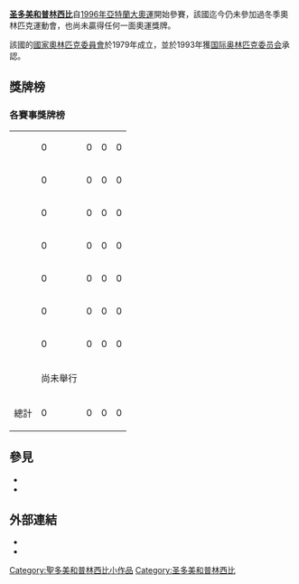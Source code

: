 {{Infobox Country Olympics|NOC=STP}}

'''[[圣多美和普林西比|圣多美和普林西比]]'''自[[1996年夏季奥林匹克运动会|1996年亞特蘭大奧運]]開始參賽，該國迄今仍未參加過冬季奧林匹克運動會，也尚未贏得任何一面奧運獎牌。

該國的[[國家奧林匹克委員會|國家奧林匹克委員會]]於1979年成立，並於1993年獲[[国际奥林匹克委员会|国际奥林匹克委员会]]承認。

==獎牌榜==
{{See also|奥林匹克运动会奖牌统计}}
=== 各賽事獎牌榜 ===
{| {{MedalTable|type=賽事}}
|-
|align=left| {{GamesName|SOG|1996}} || 0 || 0 || 0 || 0
|-
|align=left| {{GamesName|SOG|2000}} || 0 || 0 || 0 || 0
|-
|align=left| {{GamesName|SOG|2004}} || 0 || 0 || 0 || 0
|-
|align=left| {{GamesName|SOG|2008}} || 0 || 0 || 0 || 0
|-
|align=left| {{GamesName|SOG|2012}} || 0 || 0 || 0 || 0
|-
|align=left| {{GamesName|SOG|2016}} || 0 || 0 || 0 || 0
|-
|align=left| {{GamesName|SOG|2020}} || 0 || 0 || 0 || 0
|-
|align=left| {{GamesName|SOG|2024}} || colspan=4; rowspan=1 | 尚未舉行
|-
! 總計 !! 0 !! 0 !! 0 !! 0
|}

== 參見 ==
* {{tsl|en|List of participating nations at the Summer Olympic Games||List of participating nations at the Summer Olympic Games}}
* {{tsl|en|List of participating nations at the Winter Olympic Games||List of participating nations at the Winter Olympic Games}}

== 外部連結 ==
* {{cite web |title=Sao Tome and Principe |publisher=International Olympic Committee |url=http://www.olympic.org/sao-tome-and-principe |access-date=2017-03-27 |archive-date=2017-07-18 |archive-url=https://web.archive.org/web/20170718060358/http://www.olympic.org/sao-tome-and-principe |dead-url=no }}
* {{cite web |title=Sao Tome and Principe |publisher=Sports-Reference.com |url=http://www.sports-reference.com/olympics/countries/STP |access-date=2017-03-27 |archive-date=2009-02-20 |archive-url=https://web.archive.org/web/20090220002655/http://www.sports-reference.com/olympics/countries/STP/ |dead-url=yes }}

{{Nations at the Olympics}}


[[Category:聖多美和普林西比小作品|Category:聖多美和普林西比小作品]]
[[Category:圣多美和普林西比|Category:圣多美和普林西比]]